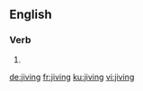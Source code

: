 
==English==

===Verb===
{{head|en|present participle}}

# {{present participle of|jive|lang=en}}

[[de:jiving]]
[[fr:jiving]]
[[ku:jiving]]
[[vi:jiving]]